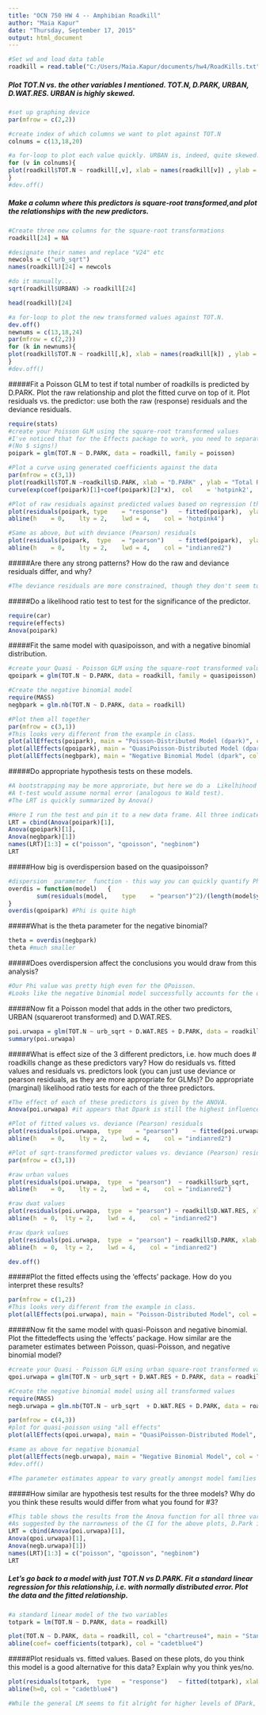 ```yaml
---
title: "OCN 750 HW 4 -- Amphibian Roadkill"
author: "Maia Kapur"
date: "Thursday, September 17, 2015"
output: html_document
---
```

```r
#Set wd and load data table
roadkill = read.table("C:/Users/Maia.Kapur/documents/hw4/RoadKills.txt", header = TRUE, colClasses = "numeric")
```

##### Plot TOT.N vs. the other variables I mentioned.  TOT.N, D.PARK,   URBAN, D.WAT.RES. URBAN is highly skewed.
```r
#set up graphing device
par(mfrow = c(2,2))

#create index of which columns we want to plot against TOT.N
colnums = c(13,18,20)

#a for-loop to plot each value quickly. URBAN is, indeed, quite skewed.
for (v in colnums){
plot(roadkill$TOT.N ~ roadkill[,v], xlab = names(roadkill[v]) , ylab = "Total Roadkills", col = "indianred3")
}  
#dev.off()
```

##### Make a column where this predictors is square-root transformed,and plot the relationships with the new predictors. 
```r
#Create three new columns for the square-root transformations
roadkill[24] = NA

#designate their names and replace "V24" etc
newcols = c("urb_sqrt")
names(roadkill)[24] = newcols

#do it manually...
sqrt(roadkill$URBAN) -> roadkill[24]

head(roadkill)[24]

#a for-loop to plot the new transformed values against TOT.N.
dev.off()
newnums = c(13,18,24)
par(mfrow = c(2,2))
for (k in newnums){
plot(roadkill$TOT.N ~ roadkill[,k], xlab = names(roadkill[k]) , ylab = "Total Roadkills", col = "hotpink4")
}  
#dev.off()
```


#####Fit a Poisson GLM to test if total number of roadkills is predicted by D.PARK. Plot the raw relationship and plot the fitted curve on top of it. Plot residuals vs. the predictor: use both the raw (response) residuals and the deviance residuals. 
```r
require(stats)
#create your Poisson GLM using the square-root transformed values
#I've noticed that for the Effects package to work, you need to separate the data from the field names.
#(No $ signs!)
poipark = glm(TOT.N ~ D.PARK, data = roadkill, family = poisson)

#Plot a curve using generated coefficients against the data
par(mfrow = c(3,1))
plot(roadkill$TOT.N ~roadkill$D.PARK, xlab = "D.PARK" , ylab = "Total Roadkills", col = "hotpink1", main = "Total Kills vs DPark", cex.main = 1.5)
curve(exp(coef(poipark)[1]+coef(poipark)[2]*x),  col	= 'hotpink2',	lwd	= 4, xlab = "D.PARK", ylab = "Total Kills", add = TRUE)

#Plot of raw residuals against predicted values based on regression (these are extracted via fitted())
plot(residuals(poipark,	type	= "response")	~ fitted(poipark),	ylab	= "raw	residuals",	xlab	= "predicted	value", col = "hotpink3", main = "Predicted Values vs. Raw Residuals", cex.main = 1.5)
abline(h	= 0,	lty	= 2,	lwd	= 4,	col	= 'hotpink4')

#Same as above, but with deviance (Pearson) residuals
plot(residuals(poipark,  type	= "pearson")	~ fitted(poipark),	ylab	= "pearson	residuals",	xlab	= "predicted	value", main = "Predicted Values vs. Pearson (Deviance) Residuals", cex.main = 1.5, col = "indianred1")
abline(h	= 0,	lty	= 2,	lwd	= 4,	col	= "indianred2")
```


#####Are there any strong patterns? How do the raw and deviance residuals differ, and why? 
```r
#The deviance residuals are more constrained, though they don't seem to differ greatly from the pattern. There is a clear negative, potentially logarithmic relatoinship between the predictor and response variable, with variance appearing to increase with D.Park. This would explain the tighter relationship between values and residuals at lower values of D.Park.
```

#####Do a likelihood ratio test to test for the significance of the predictor.
```r
require(car)
require(effects)
Anova(poipark)
```

#####Fit the same model with quasipoisson, and with a negative binomial distribution.
```r
#create your Quasi - Poisson GLM using the square-root transformed values
qpoipark = glm(TOT.N ~ D.PARK, data = roadkill, family = quasipoisson)

#Create the negative binomial model
require(MASS)
negbpark = glm.nb(TOT.N ~ D.PARK, data = roadkill)

#Plot them all together
par(mfrow = c(3,1))
#This looks very different from the example in class.
plot(allEffects(poipark), main = "Poisson-Distributed Model (dpark)", col = "darkseagreen1")
plot(allEffects(qpoipark), main = "QuasiPoisson-Distributed Model (dpark)", col = "darlseagreen2")
plot(allEffects(negbpark), main = "Negative Binomial Model (dpark", col = "darkseagreen3")
```

#####Do appropriate hypothesis tests on these models. 
```r
#A bootstrapping may be more approriate, but here we do a  Likelhihood Ratio Test (X2 distributed).
#A t-test would assume normal error (analogous to Wald test).
#The LRT is quickly summarized by Anova()

#Here I run the test and pin it to a new data frame. All three indicate significance.
LRT = cbind(Anova(poipark)[1],
Anova(qpoipark)[1],
Anova(negbpark)[1])
names(LRT)[1:3] = c("poisson", "qpoisson", "negbinom")
LRT

```

#####How big is overdispersion based on the quasipoisson? 
```r
#dispersion  parameter	function - this way you can quickly quantify Phi based on whatever glm you used.
overdis	= function(model)	{
		sum(residuals(model,	type	= "pearson")^2)/(length(model$y) - length(model$coefficients))
}
overdis(qpoipark) #Phi is quite high

```

#####What is the theta parameter for the negative binomial?
```r
theta = overdis(negbpark)
theta #much smaller
```
#####Does overdispersion affect the conclusions you would draw from this analysis?

```r
#Our Phi value was pretty high even for the QPoisson.
#Looks like the negative binomial model successfully accounts for the overdispersion, as the Theta value is well under 1.5.
```

#####Now fit a Poisson model that adds in the other two predictors, URBAN (squareroot transformed) and D.WAT.RES. 
```r
poi.urwapa = glm(TOT.N ~ urb_sqrt + D.WAT.RES + D.PARK, data = roadkill, family = "poisson")
summary(poi.urwapa)
```

#####What is effect size of the 3 different predictors, i.e. how much does # roadkills change as these predictors vary? How do residuals vs. fitted values and residuals vs. predictors look (you can just use deviance or pearson residuals, as they are more appropriate for GLMs)? Do appropriate (marginal) likelihood ratio tests for each of the three predictors. 
```r
#The effect of each of these predictors is given by the ANOVA.
Anova(poi.urwapa) #it appears that Dpark is still the highest influence upon the model.

#Plot of fitted values vs. deviance (Pearson) residuals
plot(residuals(poi.urwapa,  type	= "pearson")	~ fitted(poi.urwapa),	ylab	= "pearson	residuals",	xlab	= "predicted	value", main = "Pearson (Deviance) Residuals vs Fitted Values", cex.main = 1.5, col = "indianred1")
abline(h	= 0,	lty	= 2,	lwd	= 4,	col	= "indianred2")

#Plot of sqrt-transformed predictor values vs. deviance (Pearson) residuals for three variables
par(mfrow = c(3,1))

#raw urban values
plot(residuals(poi.urwapa,  type  = "pearson")	~ roadkill$urb_sqrt,	ylab	= "pearson	residuals",	xlab	= "URB.sqrt Raw", main = "Pearson (Deviance) Residuals vs Predicted Values", cex.main = 1.5, col = "firebrick1")
abline(h	= 0,	lty	= 2,	lwd	= 4,	col	= "indianred2")

#raw dwat values
plot(residuals(poi.urwapa,  type  = "pearson") ~ roadkill$D.WAT.RES, xlab = "D.WAT.RES Raw", col = "firebrick2")
abline(h  = 0,	lty	= 2,	lwd	= 4,	col	= "indianred2")

#raw dpark values
plot(residuals(poi.urwapa,  type  = "pearson") ~ roadkill$D.PARK, xlab = "D.PARK Raw", col = "firebrick3")
abline(h  = 0,	lty	= 2,	lwd	= 4,	col	= "indianred2")

dev.off()

```

#####Plot the fitted effects using the 'effects' package. How do you interpret these results?
```r
par(mfrow = c(1,2))
#This looks very different from the example in class.
plot(allEffects(poi.urwapa), main = "Poisson-Distributed Model", col = "darkseagreen1")

```

#####Now fit the same model with quasi-Poisson and negative binomial. Plot the fittedeffects using the 'effects' package. How similar are the parameter estimates between Poisson, quasi-Poisson, and negative binomial model? 
```r
#create your Quasi - Poisson GLM using urban square-root transformed values
qpoi.urwapa = glm(TOT.N ~ urb_sqrt + D.WAT.RES + D.PARK, data = roadkill, family = quasipoisson)

#Create the negative binomial model using all transformed values
require(MASS)
negb.urwapa = glm.nb(TOT.N ~ urb_sqrt  + D.WAT.RES + D.PARK, data = roadkill)

par(mfrow = c(4,3))
#plot for quasi-poisson using "all effects"
plot(allEffects(qpoi.urwapa), main = "QuasiPoisson-Distributed Model", col = "darlseagreen2")

#same as above for negative bionamial
plot(allEffects(negb.urwapa), main = "Negative Binomial Model", col = "darkseagreen3")
#dev.off()

#The parameter estimates appear to vary greatly amongst model families as well as variables.
```


#####How similar are hypothesis test results for the three models? Why do you think these results would differ from what you found for #3?
```r
#This table shows the results from the Anova function for all three variables across all three models.
#As suggested by the narrowness of the CI for the above plots, D.Park is the only significant predictor for Tot.n
LRT = cbind(Anova(poi.urwapa)[1],
Anova(qpoi.urwapa)[1],
Anova(negb.urwapa)[1])
names(LRT)[1:3] = c("poisson", "qpoisson", "negbinom")
LRT


```

##### Let's go back to a model with just TOT.N vs D.PARK. Fit a standard linear regression for this relationship, i.e. with normally distributed error. Plot the data and the fitted relationship. 
```r
#a standard linear model of the two variables
totpark = lm(TOT.N ~ D.PARK, data = roadkill)

plot(TOT.N ~ D.PARK, data = roadkill, col = "chartreuse4", main = "Standard LM for Total Kills vs D.Park", xlab = "D.PARK.", ylab = "Total Kills")
abline(coef= coefficients(totpark), col = "cadetblue4")
```

#####Plot residuals vs. fitted values. Based on these plots, do you think this model is a good alternative for this data? Explain why you think yes/no.
```r
plot(residuals(totpark,  type	= "response")	~ fitted(totpark), xlab = "dpark fitted values", ylab = "residuals", col = "seagreen4", main = "Standard LM - residuals vs fitted values")
abline(h=0, col = "cadetblue4")

#While the general LM seems to fit alright for higher levels of DPark, the residuals have a "funnel" shape which indicates the variance is not normally distributed. It is likely a bad choice to select this model type while the other tests don't retain an assumption of normality.
```
